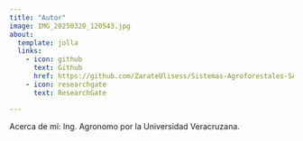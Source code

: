 ---
title: "Autor"
image: IMG_20250320_120543.jpg
about:
  template: jolla
  links:
    - icon: github
      text: Github
      href: https://github.com/ZarateUlisess/Sistemas-Agroforestales-SAF-
    - icon: researchgate
      text: ResearchGate

---

Acerca de mí:
Ing. Agronomo por la Universidad Veracruzana.
